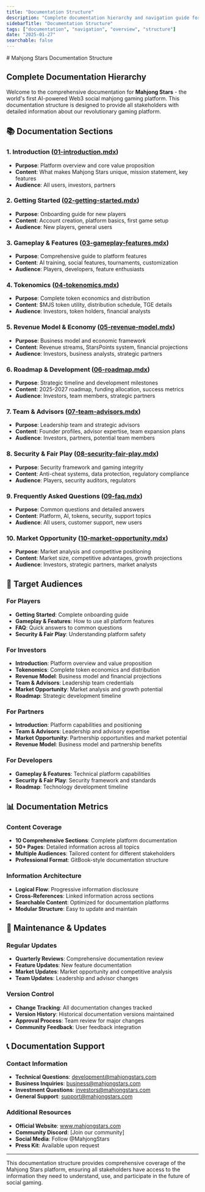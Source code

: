 ```yaml
---
title: "Documentation Structure"
description: "Complete documentation hierarchy and navigation guide for Mahjong Stars platform"
sidebarTitle: "Documentation Structure"
tags: ["documentation", "navigation", "overview", "structure"]
date: "2025-01-27"
searchable: false
---
```

<div data-pagefind-ignore>
# Mahjong Stars Documentation Structure

## Complete Documentation Hierarchy

Welcome to the comprehensive documentation for **Mahjong Stars** - the world's first AI-powered Web3 social mahjong gaming platform. This documentation structure is designed to provide all stakeholders with detailed information about our revolutionary gaming platform.

## 📚 Documentation Sections

### 1. Introduction ([01-introduction.mdx](./01-introduction.mdx))
- **Purpose**: Platform overview and core value proposition
- **Content**: What makes Mahjong Stars unique, mission statement, key features
- **Audience**: All users, investors, partners

### 2. Getting Started ([02-getting-started.mdx](./02-getting-started.mdx))
- **Purpose**: Onboarding guide for new players
- **Content**: Account creation, platform basics, first game setup
- **Audience**: New players, general users

### 3. Gameplay & Features ([03-gameplay-features.mdx](./03-gameplay-features.mdx))
- **Purpose**: Comprehensive guide to platform features
- **Content**: AI training, social features, tournaments, customization
- **Audience**: Players, developers, feature enthusiasts

### 4. Tokenomics ([04-tokenomics.mdx](./04-tokenomics.mdx))
- **Purpose**: Complete token economics and distribution
- **Content**: $MJS token utility, distribution schedule, TGE details
- **Audience**: Investors, token holders, financial analysts

### 5. Revenue Model & Economy ([05-revenue-model.mdx](./05-revenue-model.mdx))
- **Purpose**: Business model and economic framework
- **Content**: Revenue streams, StarsPoints system, financial projections
- **Audience**: Investors, business analysts, strategic partners

### 6. Roadmap & Development ([06-roadmap.mdx](./06-roadmap.mdx))
- **Purpose**: Strategic timeline and development milestones
- **Content**: 2025-2027 roadmap, funding allocation, success metrics
- **Audience**: Investors, team members, strategic partners

### 7. Team & Advisors ([07-team-advisors.mdx](./07-team-advisors.mdx))
- **Purpose**: Leadership team and strategic advisors
- **Content**: Founder profiles, advisor expertise, team expansion plans
- **Audience**: Investors, partners, potential team members

### 8. Security & Fair Play ([08-security-fair-play.mdx](./08-security-fair-play.mdx))
- **Purpose**: Security framework and gaming integrity
- **Content**: Anti-cheat systems, data protection, regulatory compliance
- **Audience**: Players, security auditors, regulators

### 9. Frequently Asked Questions ([09-faq.mdx](./09-faq.mdx))
- **Purpose**: Common questions and detailed answers
- **Content**: Platform, AI, tokens, security, support topics
- **Audience**: All users, customer support, new users

### 10. Market Opportunity ([10-market-opportunity.mdx](./10-market-opportunity.mdx))
- **Purpose**: Market analysis and competitive positioning
- **Content**: Market size, competitive advantages, growth projections
- **Audience**: Investors, strategic partners, market analysts

## 🎯 Target Audiences

### For Players
- **Getting Started**: Complete onboarding guide
- **Gameplay & Features**: How to use all platform features
- **FAQ**: Quick answers to common questions
- **Security & Fair Play**: Understanding platform safety

### For Investors
- **Introduction**: Platform overview and value proposition
- **Tokenomics**: Complete token economics and distribution
- **Revenue Model**: Business model and financial projections
- **Team & Advisors**: Leadership team credentials
- **Market Opportunity**: Market analysis and growth potential
- **Roadmap**: Strategic development timeline

### For Partners
- **Introduction**: Platform capabilities and positioning
- **Team & Advisors**: Leadership and advisory expertise
- **Market Opportunity**: Partnership opportunities and market potential
- **Revenue Model**: Business model and partnership benefits

### For Developers
- **Gameplay & Features**: Technical platform capabilities
- **Security & Fair Play**: Security framework and standards
- **Roadmap**: Technology development timeline

## 📊 Documentation Metrics

### Content Coverage
- **10 Comprehensive Sections**: Complete platform documentation
- **50+ Pages**: Detailed information across all topics
- **Multiple Audiences**: Tailored content for different stakeholders
- **Professional Format**: GitBook-style documentation structure

### Information Architecture
- **Logical Flow**: Progressive information disclosure
- **Cross-References**: Linked information across sections
- **Searchable Content**: Optimized for documentation platforms
- **Modular Structure**: Easy to update and maintain

## 🔄 Maintenance & Updates

### Regular Updates
- **Quarterly Reviews**: Comprehensive documentation review
- **Feature Updates**: New feature documentation
- **Market Updates**: Market opportunity and competitive analysis
- **Team Updates**: Leadership and advisor changes

### Version Control
- **Change Tracking**: All documentation changes tracked
- **Version History**: Historical documentation versions maintained
- **Approval Process**: Team review for major changes
- **Community Feedback**: User feedback integration

## 📞 Documentation Support

### Contact Information
- **Technical Questions**: development@mahjongstars.com
- **Business Inquiries**: business@mahjongstars.com
- **Investment Questions**: investors@mahjongstars.com
- **General Support**: support@mahjongstars.com

### Additional Resources
- **Official Website**: www.mahjongstars.com
- **Community Discord**: [Join our community]
- **Social Media**: Follow @MahjongStars
- **Press Kit**: Available upon request

---

This documentation structure provides comprehensive coverage of the Mahjong Stars platform, ensuring all stakeholders have access to the information they need to understand, use, and participate in the future of social gaming. 
</div>
